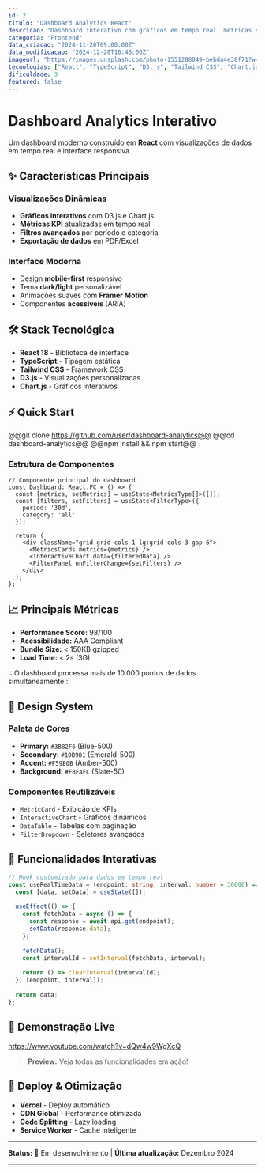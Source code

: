 ```yaml
---
id: 2
titulo: "Dashboard Analytics React"
descricao: "Dashboard interativo com gráficos em tempo real, métricas KPI e sistema de filtros avançados"
categoria: "Frontend"
data_criacao: "2024-11-20T09:00:00Z"
data_modificacao: "2024-12-28T16:45:00Z"
imageurl: "https://images.unsplash.com/photo-1551288049-bebda4e38f71?w=800&h=600&fit=crop"
tecnologias: ["React", "TypeScript", "D3.js", "Tailwind CSS", "Chart.js"]
dificuldade: 3
featured: false
---
```


# Dashboard Analytics Interativo

Um dashboard moderno construído em **React** com visualizações de dados em tempo real e interface responsiva.

## ✨ Características Principais

### Visualizações Dinâmicas
- **Gráficos interativos** com D3.js e Chart.js
- **Métricas KPI** atualizadas em tempo real
- **Filtros avançados** por período e categoria
- **Exportação de dados** em PDF/Excel

### Interface Moderna
- Design **mobile-first** responsivo
- Tema **dark/light** personalizável
- Animações suaves com **Framer Motion**
- Componentes **acessíveis** (ARIA)

## 🛠️ Stack Tecnológica

- **React 18** - Biblioteca de interface
- **TypeScript** - Tipagem estática
- **Tailwind CSS** - Framework CSS
- **D3.js** - Visualizações personalizadas
- **Chart.js** - Gráficos interativos

## ⚡ Quick Start

@@git clone https://github.com/user/dashboard-analytics@@
@@cd dashboard-analytics@@
@@npm install && npm start@@

### Estrutura de Componentes
```tsx
// Componente principal do dashboard
const Dashboard: React.FC = () => {
  const [metrics, setMetrics] = useState<MetricsType[]>([]);
  const [filters, setFilters] = useState<FilterType>({
    period: '30d',
    category: 'all'
  });

  return (
    <div className="grid grid-cols-1 lg:grid-cols-3 gap-6">
      <MetricsCards metrics={metrics} />
      <InteractiveChart data={filteredData} />
      <FilterPanel onFilterChange={setFilters} />
    </div>
  );
};
```

## 📈 Principais Métricas

- **Performance Score:** 98/100
- **Acessibilidade:** AAA Compliant  
- **Bundle Size:** < 150KB gzipped
- **Load Time:** < 2s (3G)

:::O dashboard processa mais de 10.000 pontos de dados simultaneamente:::

## 🎨 Design System

### Paleta de Cores
- **Primary:** `#3B82F6` (Blue-500)
- **Secondary:** `#10B981` (Emerald-500)  
- **Accent:** `#F59E0B` (Amber-500)
- **Background:** `#F8FAFC` (Slate-50)

### Componentes Reutilizáveis
- `MetricCard` - Exibição de KPIs
- `InteractiveChart` - Gráficos dinâmicos
- `DataTable` - Tabelas com paginação
- `FilterDropdown` - Seletores avançados

## 🔄 Funcionalidades Interativas

```typescript
// Hook customizado para dados em tempo real
const useRealTimeData = (endpoint: string, interval: number = 30000) => {
  const [data, setData] = useState([]);
  
  useEffect(() => {
    const fetchData = async () => {
      const response = await api.get(endpoint);
      setData(response.data);
    };
    
    fetchData();
    const intervalId = setInterval(fetchData, interval);
    
    return () => clearInterval(intervalId);
  }, [endpoint, interval]);
  
  return data;
};
```

## 📱 Demonstração Live

https://www.youtube.com/watch?v=dQw4w9WgXcQ

> **Preview:** Veja todas as funcionalidades em ação!

## 🚀 Deploy & Otimização

- **Vercel** - Deploy automático
- **CDN Global** - Performance otimizada
- **Code Splitting** - Lazy loading
- **Service Worker** - Cache inteligente

---

**Status:** 🔄 Em desenvolvimento | **Última atualização:** Dezembro 2024

---
